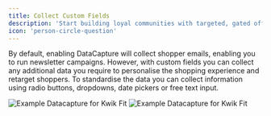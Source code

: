 ```yaml
---
title: Collect Custom Fields
description: 'Start building loyal communities with targeted, gated offers.'
icon: 'person-circle-question'
---
```


By default, enabling DataCapture will collect shopper emails, enabling you to run newsletter campaigns. However, with custom fields you can collect
any additional data you require to personalise the shopping experience and retarget shoppers. To standardise the data you can collect information using
radio buttons, dropdowns, date pickers or free text input.

<Frame caption = "Kwik Fit use DataCapture to personalise the shopping experience and direct shoppers to their local branch">
<img
    className="block dark:hidden"
    src="/images/kwikFit.png"
    alt="Example Datacapture for Kwik Fit"
    />
    <img
    className="hidden dark:block"
    src="/images/kwikFit.png"
    alt="Example Datacapture for Kwik Fit"
/>
</Frame>


